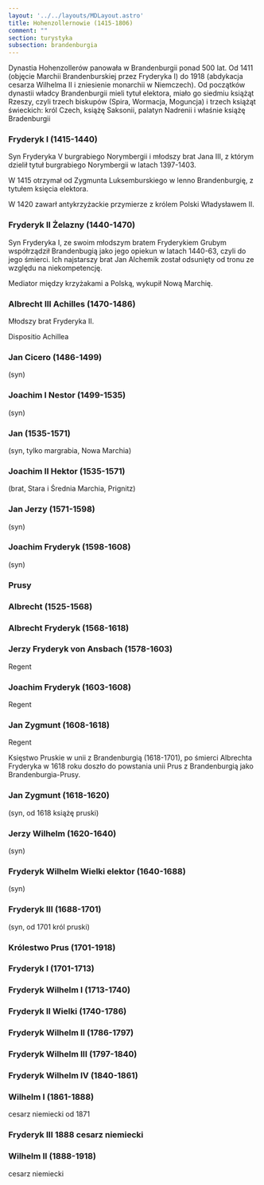 ```yaml
---
layout: '../../layouts/MDLayout.astro'
title: Hohenzollernowie (1415-1806)
comment: ""
section: turystyka
subsection: brandenburgia
---
```


Dynastia Hohenzollerów panowała w Brandenburgii ponad 500 lat. Od 1411 (objęcie Marchii Brandenburskiej przez Fryderyka I) do 1918 (abdykacja cesarza Wilhelma II i zniesienie monarchii w Niemczech). Od początków dynastii władcy Brandenburgii mieli tytuł elektora, miało go siedmiu książąt Rzeszy, czyli trzech biskupów (Spira, Wormacja, Moguncja) i trzech książąt świeckich: król Czech, książę Saksonii, palatyn Nadrenii i właśnie książę Bradenburgii 

### Fryderyk I (1415-1440)

Syn Fryderyka V burgrabiego Norymbergii i młodszy brat Jana III, z którym dzielił tytuł burgrabiego Norymbergii w latach 1397-1403.

W 1415 otrzymał od Zygmunta Luksemburskiego w lenno Brandenburgię, z tytułem księcia elektora.

W 1420 zawarł antykrzyżackie przymierze z królem Polski Władysławem II.

### Fryderyk II Żelazny (1440-1470)

Syn Fryderyka I, ze swoim młodszym bratem Fryderykiem Grubym współrządził Brandenbugią jako jego opiekun w latach 1440-63, czyli do jego śmierci. Ich najstarszy brat Jan Alchemik został odsunięty od tronu ze względu na niekompetencję.

Mediator między krzyżakami a Polską, wykupił Nową Marchię.

### Albrecht III Achilles (1470-1486)

Młodszy brat Fryderyka II.

Dispositio Achillea

### Jan Cicero (1486-1499)

(syn)

### Joachim I Nestor (1499-1535)

(syn)

### Jan (1535-1571)

(syn, tylko margrabia, Nowa Marchia)

### Joachim II Hektor (1535-1571)

(brat, Stara i Średnia Marchia, Prignitz)

### Jan Jerzy (1571-1598)

(syn)

### Joachim Fryderyk (1598-1608)

(syn)

### Prusy

### Albrecht (1525-1568)

### Albrecht Fryderyk (1568-1618)

### Jerzy Fryderyk von Ansbach (1578-1603)

Regent

### Joachim Fryderyk (1603-1608)

Regent

### Jan Zygmunt (1608-1618)

Regent

Księstwo Pruskie w unii z Brandenburgią (1618-1701), po śmierci Albrechta Fryderyka w 1618 roku doszło do powstania unii Prus z Brandenburgią jako Brandenburgia-Prusy.

### Jan Zygmunt (1618-1620)

(syn, od 1618 książę pruski) 

### Jerzy Wilhelm (1620-1640)

(syn)

### Fryderyk Wilhelm Wielki elektor (1640-1688)

(syn)

### Fryderyk III (1688-1701)

(syn, od 1701 król pruski)

### Królestwo Prus (1701-1918)

### Fryderyk I (1701-1713)

### Fryderyk Wilhelm I (1713-1740)

### Fryderyk II Wielki (1740-1786)

### Fryderyk Wilhelm II (1786-1797)

### Fryderyk Wilhelm III (1797-1840)

### Fryderyk Wilhelm IV (1840-1861)

### Wilhelm I (1861-1888)

cesarz niemiecki od 1871

### Fryderyk III 1888 cesarz niemiecki

### Wilhelm II (1888-1918)

cesarz niemiecki